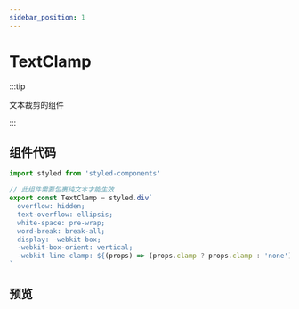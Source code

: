 ```yaml
---
sidebar_position: 1
---
```


# TextClamp

:::tip

文本裁剪的组件

:::

## 组件代码

```jsx title="src/components/TextClamp.jsx"
import styled from 'styled-components'

// 此组件需要包裹纯文本才能生效
export const TextClamp = styled.div`
  overflow: hidden;
  text-overflow: ellipsis;
  white-space: pre-wrap;
  word-break: break-all;
  display: -webkit-box;
  -webkit-box-orient: vertical;
  -webkit-line-clamp: ${(props) => (props.clamp ? props.clamp : 'none')}; //最大行数
`
```

## 预览


<EmbedSandBox src='https://codesandbox.io/embed/textclamp-zcc65p?fontsize=14&hidenavigation=1&theme=dark'></EmbedSandBox>
